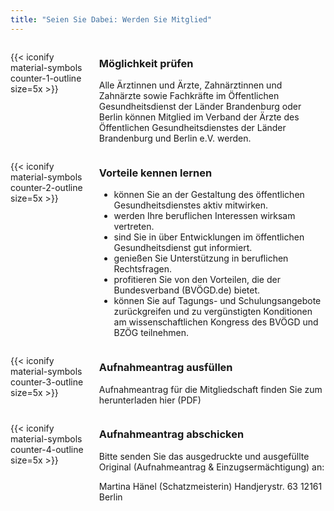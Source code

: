 ```yaml
---
title: "Seien Sie Dabei: Werden Sie Mitglied"
---
```


:::: {.columns}

::: {.column width="25%"}
{{< iconify material-symbols counter-1-outline size=5x >}}
::: 
::: {.column width="75%"}
### Möglichkeit prüfen
Alle Ärztinnen und Ärzte, Zahnärztinnen und Zahnärzte sowie Fachkräfte im Öffentlichen Gesundheitsdienst der Länder Brandenburg oder Berlin können Mitglied im Verband der Ärzte des Öffentlichen Gesundheitsdienstes der Länder Brandenburg und Berlin e.V. werden.
::: 

::::



:::: {.columns}

::: {.column width="25%"}
{{< iconify material-symbols counter-2-outline size=5x >}}
::: 
::: {.column width="75%"}
### Vorteile kennen lernen
* können Sie an der Gestaltung des öffentlichen Gesundheitsdienstes aktiv mitwirken.
* werden Ihre beruflichen Interessen wirksam vertreten.
* sind Sie in über Entwicklungen im öffentlichen Gesundheitsdienst gut informiert.
* genießen Sie Unterstützung in beruflichen Rechtsfragen.
* profitieren Sie von den Vorteilen, die der Bundesverband (BVÖGD.de) bietet.
* können Sie auf Tagungs- und Schulungsangebote zurückgreifen und zu vergünstigten Konditionen am wissenschaftlichen Kongress des BVÖGD und BZÖG teilnehmen.

::: 

::::




:::: {.columns}

::: {.column width="25%"}
{{< iconify material-symbols counter-3-outline size=5x >}}
::: 
::: {.column width="75%"}
### Aufnahmeantrag ausfüllen
Aufnahmeantrag für die Mitgliedschaft finden Sie zum herunterladen hier (PDF)
::: 

::::

:::: {.columns}

::: {.column width="25%"}
{{< iconify material-symbols counter-4-outline size=5x >}}
::: 
::: {.column width="75%"}
### Aufnahmeantrag abschicken

Bitte senden Sie das ausgedruckte und ausgefüllte Original (Aufnahmeantrag & Einzugsermächtigung) an:

Martina Hänel (Schatzmeisterin)
Handjerystr. 63
12161 Berlin
::: 

::::


